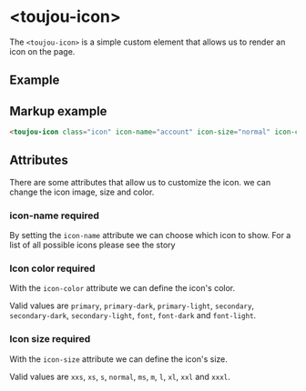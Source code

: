 # &lt;toujou-icon&gt;
The `<toujou-icon>` is a simple custom element that allows us to render an icon on the page.


## Example
<toujou-icon class="icon" icon-name="account" icon-size="normal" icon-color="primary"></toujou-icon>


## Markup example
```html
<toujou-icon class="icon" icon-name="account" icon-size="normal" icon-color="primary"></toujou-icon>
```

## Attributes
There are some attributes that allow us to customize the icon. we can change the icon image, size and color.


### icon-name <toujou-chip class="chip" chip-bg-color="warning">required</toujou-chip>
By setting the `icon-name` attribute we can choose which icon to show. For a list of all possible icons please see the story

### Icon color <toujou-chip class="chip" chip-bg-color="warning">required</toujou-chip>
With the `icon-color` attribute we can define the icon's color.

Valid values are `primary`, `primary-dark`, `primary-light`, `secondary`, `secondary-dark`, `secondary-light`, `font`, `font-dark` and `font-light`.

### Icon size <toujou-chip class="chip" chip-bg-color="warning">required</toujou-chip>
With the `icon-size` attribute we can define the icon's size.

Valid values are `xxs`, `xs`, `s`, `normal`, `ms`, `m`, `l`, `xl`, `xxl` and `xxxl`.
